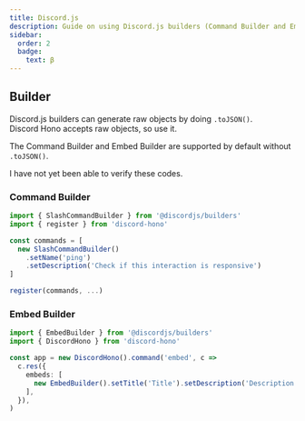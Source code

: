 ```yaml
---
title: Discord.js
description: Guide on using Discord.js builders (Command Builder and Embed Builder) with DiscordHono, including how to generate raw objects and handle them in Hono commands and responses.
sidebar:
  order: 2
  badge:
    text: β
---
```



## Builder

Discord.js builders can generate raw objects by doing `.toJSON()`.  
Discord Hono accepts raw objects, so use it.

The Command Builder and Embed Builder are supported by default without `.toJSON()`.

<Aside type="caution">I have not yet been able to verify these codes.</Aside>

### Command Builder

```ts ".toJSON()"
import { SlashCommandBuilder } from '@discordjs/builders'
import { register } from 'discord-hono'

const commands = [
  new SlashCommandBuilder()
    .setName('ping')
    .setDescription('Check if this interaction is responsive')
]

register(commands, ...)
```

### Embed Builder

```ts ".toJSON()"
import { EmbedBuilder } from '@discordjs/builders'
import { DiscordHono } from 'discord-hono'

const app = new DiscordHono().command('embed', c =>
  c.res({
    embeds: [
      new EmbedBuilder().setTitle('Title').setDescription('Description'),
    ],
  }),
)
```

